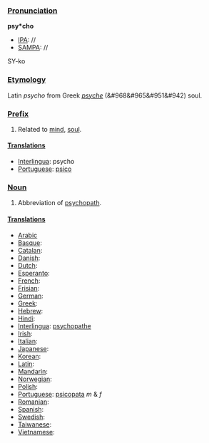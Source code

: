 ===[[Pronunciation]]===

'''psy*cho'''
*[[IPA]]: //
*[[SAMPA]]: //
SY-ko
===[[Etymology]]===

Latin ''psycho'' from Greek ''[[psycho-|psyche]]'' (&#968&#965&#951&#942) soul.
===[[Prefix]]===

#Related to [[mind]], [[soul]].

====[[Translations]]====
*[[Interlingua]]: psycho
*[[Portuguese]]: [[psico]]

===[[Noun]]===
#Abbreviation of [[psychopath]].

====[[Translations]]====
*[[Arabic]]
*[[Basque]]:
*[[Catalan]]:
*[[Danish]]:
*[[Dutch]]:
*[[Esperanto]]:
*[[French]]:
*[[Frisian]]:
*[[German]]:
*[[Greek]]:
*[[Hebrew]]:
*[[Hindi]]:
*[[Interlingua]]: [[psychopathe]]
*[[Irish]]:
*[[Italian]]:
*[[Japanese]]:
*[[Korean]]:
*[[Latin]]:
*[[Mandarin]]:
*[[Norwegian]]:
*[[Polish]]:
*[[Portuguese]]: [[psicopata]] ''m'' & ''f''
*[[Romanian]]:
*[[Spanish]]:
*[[Swedish]]:
*[[Taiwanese]]:
*[[Vietnamese]]: